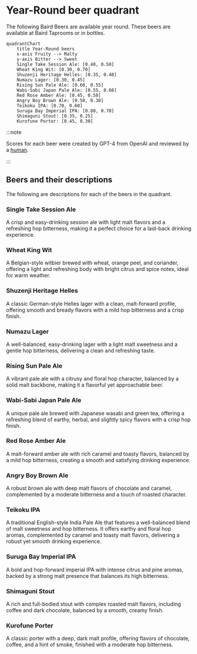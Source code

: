 # Year-Round beer quadrant

The following Baird Beers are available year round. These beers are available at Baird Taprooms or in bottles.

```mermaid
quadrantChart
    title Year-Round beers
    x-axis Fruity --> Malty
    y-axis Bitter --> Sweet
    Single Take Session Ale: [0.40, 0.50]
    Wheat King Wit: [0.30, 0.70]
    Shuzenji Heritage Helles: [0.35, 0.40]
    Numazu Lager: [0.30, 0.45]
    Rising Sun Pale Ale: [0.60, 0.55]
    Wabi-Sabi Japan Pale Ale: [0.55, 0.60]
    Red Rose Amber Ale: [0.45, 0.50]
    Angry Boy Brown Ale: [0.50, 0.30]
    Teikoku IPA: [0.70, 0.60]
    Suruga Bay Imperial IPA: [0.80, 0.70]
    Shimaguni Stout: [0.35, 0.25]
    Kurofune Porter: [0.45, 0.30]
```

:::note

Scores for each beer were created by GPT-4 from OpenAI and reviewed by a [human](https://github.com/josh-wong).

:::

## Beers and their descriptions

The following are descriptions for each of the beers in the quadrant.

### Single Take Session Ale

A crisp and easy-drinking session ale with light malt flavors and a refreshing hop bitterness, making it a perfect choice for a laid-back drinking experience.

### Wheat King Wit

A Belgian-style witbier brewed with wheat, orange peel, and coriander, offering a light and refreshing body with bright citrus and spice notes, ideal for warm weather.

### Shuzenji Heritage Helles

A classic German-style Helles lager with a clean, malt-forward profile, offering smooth and bready flavors with a mild hop bitterness and a crisp finish.

### Numazu Lager

A well-balanced, easy-drinking lager with a light malt sweetness and a gentle hop bitterness, delivering a clean and refreshing taste.

### Rising Sun Pale Ale

A vibrant pale ale with a citrusy and floral hop character, balanced by a solid malt backbone, making it a flavorful yet approachable beer.

### Wabi-Sabi Japan Pale Ale

A unique pale ale brewed with Japanese wasabi and green tea, offering a refreshing blend of earthy, herbal, and slightly spicy flavors with a crisp hop finish.

### Red Rose Amber Ale

A malt-forward amber ale with rich caramel and toasty flavors, balanced by a mild hop bitterness, creating a smooth and satisfying drinking experience.

### Angry Boy Brown Ale

A robust brown ale with deep malt flavors of chocolate and caramel, complemented by a moderate bitterness and a touch of roasted character.

### Teikoku IPA

A traditional English-style India Pale Ale that features a well-balanced blend of malt sweetness and hop bitterness. It offers earthy and floral hop aromas, complemented by caramel and toasty malt flavors, delivering a robust yet smooth drinking experience.

### Suruga Bay Imperial IPA

A bold and hop-forward imperial IPA with intense citrus and pine aromas, backed by a strong malt presence that balances its high bitterness.

### Shimaguni Stout

A rich and full-bodied stout with complex roasted malt flavors, including coffee and dark chocolate, balanced by a smooth, creamy finish.

### Kurofune Porter

A classic porter with a deep, dark malt profile, offering flavors of chocolate, coffee, and a hint of smoke, finished with a moderate hop bitterness.
